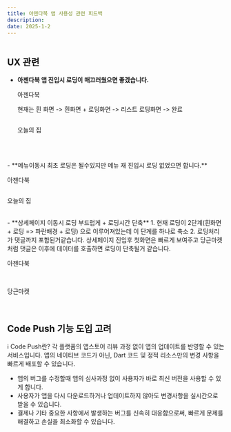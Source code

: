 ```yaml
---
title: 아젠다북 앱 사용성 관련 피드백
description: 
date: 2025-1-2
---
```


<div style={{width:'240px',margin:'0 auto'}}><img src="/app.webp" alt="" style={{boxShadow:'0 1px 2px 0 rgba(60,64,67,.3),0 1px 3px 1px rgba(60,64,67,.15)',borderRadius:'20%'}} /></div>

## UX 관련

- **아젠다북 앱 진입시 로딩이 매끄러웠으면 좋겠습니다.**
    <p className="font-semibold text-center">아젠다북</p>
    <p>현재는 흰 화면 -> 흰화면 + 로딩화면 -> 리스트 로딩화면 -> 완료</p>
    <div className="flex flex-col md:flex-row gap-5 md:gap-10">
        <div><img src="/app-feedback/photo-4.jpeg" alt="" /></div>
        <div><img src="/app-feedback/photo-2.jpeg" alt="" /></div>
        <div><img src="/app-feedback/photo-6.jpeg" alt="" /></div>
        <div><img src="/app-feedback/photo-7.jpeg" alt="" /></div>
    </div>
    <p className="font-semibold text-center">오늘의 집</p>
    <div className="text-center"><img src="/app-feedback/house-2.gif" className="!mx-auto" alt="" /></div>

<br />
<br />
- **메뉴이동시 최초 로딩은 될수있지만 메뉴 재 진입시 로딩 없었으면 합니다.**
<div className="flex flex-col md:flex-row gap-5 md:gap-10">
    <div>
        <p className="font-semibold text-center">아젠다북</p>
        <img src="/app-feedback/gif-1.gif" alt="" />
    </div>
    <div>
        <p className="font-semibold text-center">오늘의 집</p>
        <img src="/app-feedback/house-1.gif" alt="" />
    </div>
</div>

<br />
- **상세페이지 이동시 로딩 부드럽게 + 로딩시간 단축**   
1. 현재 로딩이 2단계(흰화면 + 로딩 => 파란배경 + 로딩) 으로 이루어져있는데 이 단계를 하나로 축소   
2. 로딩처리가 댓글까지 포함된거같습니다. 상세페이지 진입후 첫화면은 빠르게 보여주고 당근마켓처럼 댓글은 이후에 데이터를 호출하면 로딩이 단축될거 같습니다.
    <p className="font-semibold text-center">아젠다북</p>
    <div className="flex flex-col md:flex-row gap-5 md:gap-10">
        <div><img src="/app-feedback/photo-2.jpeg" alt="" /></div>
        <div><img src="/app-feedback/photo-1.jpeg" alt="" /></div>
        <div><img src="/app-feedback/photo-3.jpeg" alt="" /></div>
    </div>
    <br />
    <p className="font-semibold text-center">당근마켓</p>
     <div><img src="/app-feedback/detail.gif" className="!mx-auto" alt="" /></div>
<br />

## Code Push 기능 도입 고려
ℹ️ Code Push란? 각 플랫폼의 앱스토어 리뷰 과정 없이 앱의 업데이트를 반영할 수 있는 서비스입니다. 앱의 네이티브 코드가 아닌, Dart 코드 및 정적 리소스만의 변경 사항을 빠르게 배포할 수 있습니다.

- 앱의 버그를 수정할때 앱의 심사과정 없이 사용자가 바로 최신 버전을 사용할 수 있게 합니다.
- 사용자가 앱을 다시 다운로드하거나 업데이트하지 않아도 변경사항을 실시간으로 받을 수 있습니다.
- 결제나 기타 중요한 사항에서 발생하는 버그를 신속히 대응함으로써, 빠르게 문제를 해결하고 손실을 최소화할 수 있습니다.